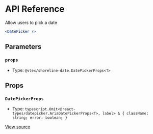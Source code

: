 # API Reference

Allow users to pick a date

```jsx
<DatePicker />
```

## Parameters

### `props`

- Type: `@vtex/shoreline-date.DatePickerProps<T>`

## Props

### `DatePickerProps`

- Type: `typescript.Omit<@react-types/datepicker.AriaDatePickerProps<T>, label> & { className: string; error: boolean; }`

[View source](https://github.com/vtex/shoreline/blob/63b42ee26/packages/date/src/date-picker/date-picker.tsx#L27)

